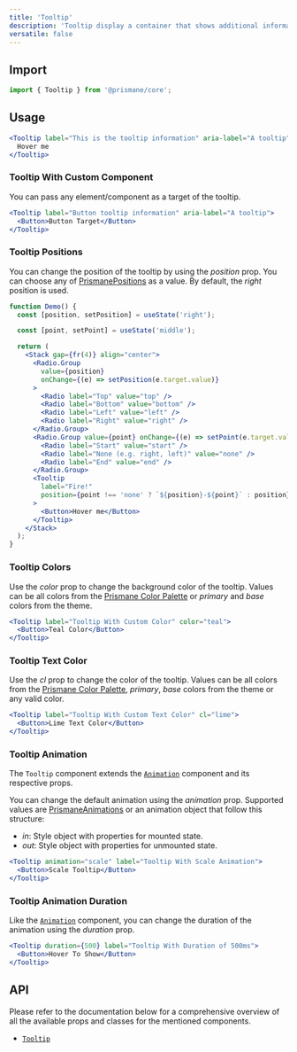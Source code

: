 ---
title: 'Tooltip'
description: 'Tooltip display a container that shows additional information on hover.'
versatile: false
---

## Import

```js
import { Tooltip } from '@prismane/core';
```

## Usage

```jsx preview
<Tooltip label="This is the tooltip information" aria-label="A tooltip">
  Hover me
</Tooltip>
```

### Tooltip With Custom Component

You can pass any element/component as a target of the tooltip.

```jsx preview
<Tooltip label="Button tooltip information" aria-label="A tooltip">
  <Button>Button Target</Button>
</Tooltip>
```

### Tooltip Positions

You can change the position of the tooltip by using the _position_ prop. You can choose any of [PrismanePositions](/docs/getting-started/globals#prismanepositions) as a value. By default, the _right_ position is used.

```jsx preview
function Demo() {
  const [position, setPosition] = useState('right');

  const [point, setPoint] = useState('middle');

  return (
    <Stack gap={fr(4)} align="center">
      <Radio.Group
        value={position}
        onChange={(e) => setPosition(e.target.value)}
      >
        <Radio label="Top" value="top" />
        <Radio label="Bottom" value="bottom" />
        <Radio label="Left" value="left" />
        <Radio label="Right" value="right" />
      </Radio.Group>
      <Radio.Group value={point} onChange={(e) => setPoint(e.target.value)}>
        <Radio label="Start" value="start" />
        <Radio label="None (e.g. right, left)" value="none" />
        <Radio label="End" value="end" />
      </Radio.Group>
      <Tooltip
        label="Fire!"
        position={point !== 'none' ? `${position}-${point}` : position}
      >
        <Button>Hover me</Button>
      </Tooltip>
    </Stack>
  );
}
```

### Tooltip Colors

Use the _color_ prop to change the background color of the tooltip. Values can be all colors from the [Prismane Color Palette](/docs/styling/color-palette) or _primary_ and _base_ colors from the theme.

```jsx preview
<Tooltip label="Tooltip With Custom Color" color="teal">
  <Button>Teal Color</Button>
</Tooltip>
```

### Tooltip Text Color

Use the _cl_ prop to change the color of the tooltip. Values can be all colors from the [Prismane Color Palette](/docs/styling/color-palette), _primary_, _base_ colors from the theme or any valid color.

```jsx preview
<Tooltip label="Tooltip With Custom Text Color" cl="lime">
  <Button>Lime Text Color</Button>
</Tooltip>
```

### Tooltip Animation

The `Tooltip` component extends the [`Animation`](/docs/components/animation) component and its respective props.

You can change the default animation using the _animation_ prop. Supported values are [PrismaneAnimations](/docs/getting-started/globals#prismaneanimations) or an animation object that follow this structure:

- _in_: Style object with properties for mounted state.
- _out_: Style object with properties for unmounted state.

```jsx preview
<Tooltip animation="scale" label="Tooltip With Scale Animation">
  <Button>Scale Tooltip</Button>
</Tooltip>
```

### Tooltip Animation Duration

Like the [`Animation`](/docs/miscellaneous/animation) component, you can change the duration of the animation using the _duration_ prop.

```jsx preview
<Tooltip duration={500} label="Tooltip With Duration of 500ms">
  <Button>Hover To Show</Button>
</Tooltip>
```

## API

Please refer to the documentation below for a comprehensive overview of all the available props and classes for the mentioned components.

- [`Tooltip`](/docs/components-api/tooltip-api)
